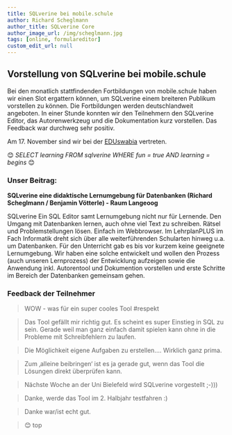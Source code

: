 ```yaml
---
title: SQLverine bei mobile.schule
author: Richard Scheglmann
author_title: SQLverine Core
author_image_url: /img/scheglmann.jpg
tags: [online, formulareditor]
custom_edit_url: null
---
```

## Vorstellung von SQLverine bei mobile.schule

Bei den monatlich stattfindenden Fortbildungen von mobile.schule haben wir einen Slot ergattern können, um SQLverine einem breiteren Publikum vorstellen zu können. Die Fortbildungen werden deutschlandweit angeboten. In einer Stunde konnten wir den Teilnehmern den SQLverine Editor, das Autorenwerkzeug und die Dokumentation kurz vorstellen. Das Feedback war durchweg sehr positiv.

Am 17. November sind wir bei der [EDUswabia](https://eduswabia.wordpress.com/) vertreten. 

😊 *SELECT learning FROM sqlverine WHERE fun = true AND  learning = begins* 😊

<!--truncate-->

### Unser Beitrag:

**SQLverine eine didaktische Lernumgebung für Datenbanken (Richard Scheglmann / Benjamin Vötterle) - Raum Langeoog**

SQLverine Ein SQL Editor samt Lernumgebung nicht nur für Lernende. Den Umgang mit Datenbanken lernen, auch ohne viel Text zu schreiben. Rätsel und Problemstellungen lösen. Einfach im Webbrowser. Im LehrplanPLUS im Fach Informatik dreht sich über alle weiterführenden Schularten hinweg u.a. um Datenbanken. Für den Unterricht gab es bis vor kurzem keine geeignete Lernumgebung. Wir haben eine solche entwickelt und wollen den Prozess (auch unseren Lernprozess) der Entwicklung aufzeigen sowie die Anwendung inkl. Autorentool und Dokumention vorstellen und erste Schritte im Bereich der Datenbanken gemeinsam gehen.


### Feedback der Teilnehmer

> WOW - was für ein super cooles Tool #respekt

> Das Tool gefällt mir richtig gut. Es scheint es super Einstieg in SQL zu sein. Gerade weil man ganz einfach damit spielen kann ohne in die Probleme mit Schreibfehlern zu laufen.

> Die Möglichkeit eigene Aufgaben zu erstellen…. Wirklich ganz prima.

> Zum ‚alleine beibringen‘ ist es ja gerade gut, wenn das Tool die Lösungen direkt überprüfen kann.

> Nächste Woche an der Uni Bielefeld wird SQLverine vorgestellt ;-)))

> Danke, werde das Tool im 2. Halbjahr testfahren :)

> Danke war/ist echt gut.

> 😊 top
